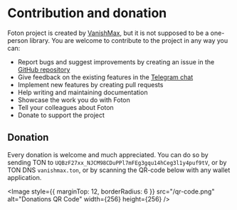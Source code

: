 
# Contribution and donation

Foton project is created by [VanishMax](https://github.com/vanishmax), but it is not supposed to be a one-person library.
You are welcome to contribute to the project in any way you can:

- Report bugs and suggest improvements by creating an issue in the [GitHub repository](https://github.com/VanishMax/foton/issues)
- Give feedback on the existing features in the [Telegram chat](https://t.me/fotonjs)
- Implement new features by creating pull requests
- Help writing and maintaining documentation
- Showcase the work you do with Foton
- Tell your colleagues about Foton
- Donate to support the project

## Donation

Every donation is welcome and much appreciated.
You can do so by sending TON to `UQBzF27xx_NJCM98CDuPPl7mFEg3gqu14hCeg3l1y4puf9tV`, or by TON DNS `vanishmax.ton`, or by scanning the QR-code below with any wallet application.

<Image style={{ marginTop: 12, borderRadius: 6 }} src="/qr-code.png" alt="Donations QR Code" width={256} height={256} />
